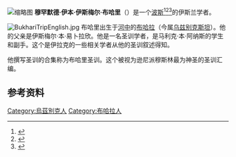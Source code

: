 [[File:AlBukhari_Mausoleum.jpg|缩略图]]
'''穆罕默德·伊本·伊斯梅尔·布哈里'''（{{bd|810年|7月19日|870年|9月}}）是一个[[波斯|波斯]]<ref name=abdulmaujood>{{cite book |title=The Biography of Imam Bukhaaree |date=December 2005 |publisher=Darussalam |others=Translated by Faisal Shafeeq |location=Riyadh |isbn=9960969053 |author=Salaahud-Deen ibn ʿAlee ibn ʿAbdul-Maujood |edition=1st |url=https://books.google.com/books?id=NDxSBJ0E7kUC |access-date=2015-10-20 |archive-date=2016-06-24 |archive-url=https://web.archive.org/web/20160624122918/https://books.google.com/books?id=NDxSBJ0E7kUC |dead-url=no }}</ref><ref>{{cite encyclopedia |title=Bukhari |encyclopedia=Encyclopedia of World Biography |editor1-last=Bourgoin |editor1-first=Suzanne Michele |editor2-last=Byers |editor2-first=Paula Kay |publisher=Gale |year=1998 |edition=2nd |page=112 |url=https://books.google.com/books?id=bpAYAAAAIAAJ&q=Bukhari#search_anchor |access-date=2015-10-20 |archive-date=2016-05-20 |archive-url=https://web.archive.org/web/20160520134155/https://books.google.com/books?id=bpAYAAAAIAAJ&q=Bukhari#search_anchor |dead-url=no }}</ref><ref>{{cite encyclopedia |title=Bukhārī |encyclopedia=A Guide to Eastern Literatures |editor1-last=Lang |editor1-first=David Marshall |publisher=Praeger |year=1971 |page=33 |url=https://books.google.com/books?id=CsZiAAAAMAAJ&q=Bukhari#search_anchor |access-date=2015-10-20 |archive-date=2016-04-25 |archive-url=https://web.archive.org/web/20160425230836/https://books.google.com/books?id=CsZiAAAAMAAJ&q=Bukhari#search_anchor |dead-url=no }}</ref>的伊斯兰学者。

[[File:BukhariTripEnglish.jpg|thumb]]
{{Portal|伊斯兰教}}
布哈里出生于[[河中|河中]]的[[布哈拉|布哈拉]]（今属[[乌兹别克斯坦|乌兹别克斯坦]]）。他的父亲是伊斯梅尔·本·易卜拉欣。他是一名圣训学者，是马利克·本·阿纳斯的学生和副手。这个是伊拉克的一些相关学者从他的圣训叙述得知。

他撰写圣训的合集称为布哈里圣训。这个被视为逊尼派穆斯林最为神圣的圣训汇编。

==参考资料==
{{Reflist}}
{{Authority control}}

{{stub}}
[[Category:烏茲別克人|Category:烏茲別克人]]
[[Category:布哈拉人|Category:布哈拉人]]
